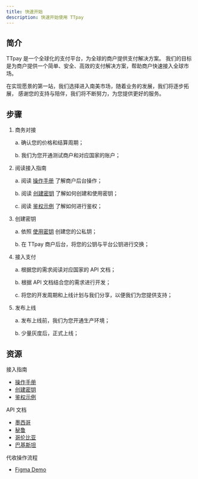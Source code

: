 ```yaml
---
title: 快速开始
description: 快速开始使用 TTpay
---
```



## 简介

TTpay 是一个全球化的支付平台，为全球的商户提供支付解决方案。
我们的目标是为商户提供一个简单、安全、高效的支付解决方案，帮助商户快速接入全球市场。

在实现愿景的第一站，我们选择进入南美市场，随着业务的发展，我们将逐步拓展，
感谢您的支持与陪伴，我们将不断努力，为您提供更好的服务。

## 步骤

<Steps>

1. 商务对接

   a. 确认您的价格和结算周期；

   b. 我们为您开通测试商户和对应国家的账户；

2. 阅读接入指南

   a. 阅读 [操作手册](/zh/guides/operation-manual) 了解商户后台操作；

   b. 阅读 [创建密钥](/zh/guides/create-keys) 了解如何创建和使用密钥；

   c. 阅读 [鉴权示例](/zh/guides/authentication) 了解如何进行鉴权；

3. 创建密钥

   a. 依照 [使用密钥](/zh/guides/create-keys) 创建您的公私钥；

   b. 在 TTpay 商户后台，将您的公钥与平台公钥进行交换；

4. 接入支付

   a. 根据您的需求阅读对应国家的 API 文档；

   b. 根据 API 文档结合您的需求进行开发；

   c. 将您的开发周期和上线计划与我们分享，以便我们为您提供支持；

5. 发布上线

   a. 发布上线前，我们为您开通生产环境；

   b. 少量灰度后，正式上线；

</Steps>

## 资源

接入指南

- [操作手册](/zh/guides/operation-manual)
- [创建密钥](/zh/guides/create-keys)
- [鉴权示例](/zh/guides/authentication)

API 文档

- [墨西哥](/zh/mexico/payin/create)
- [秘鲁](/zh/peru/payin/create)
- [哥伦比亚](/zh/colombia/payin/create)
- [巴基斯坦](/zh/pakistan/payin/cashier_create)

代收操作流程

- [Figma Demo](https://www.figma.com/proto/VV2aP5HTIx20jDoUDqGHQZ/ttpaytech-payin-demo?page-id=0%3A1&node-id=1-2&node-type=frame&viewport=3440%2C1541%2C0.5&t=a2YiY84hi6dAWzJJ-1&scaling=min-zoom&content-scaling=fixed&starting-point-node-id=2%3A40)
